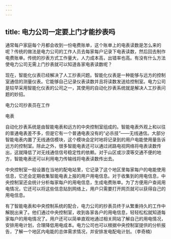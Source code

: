 ```yaml
---
---
---
```

title: 电力公司一定要上门才能抄表吗
---




通常每户家庭每个月都会收到一份电费账单，这个账单上的电表读数是怎么来的呢？传统的做法是电力公司的工作人员去每家每户记录下电表读数，然后回去制作电费账单。传统的抄表方式工作量大，人力成本高，出错率也高。有没有什么方法使电力公司无需上门抄表就可以知道各家电表读数呢？

现在，智能化仪表已经解决了人工抄表问题。智能化仪表是一种能够与远方的控制室通信的测量仪表。它能够自己记录仪表读数并且将读数发送给控制室。电力公司是较早采用智能化仪表的公司之一，其使用的自动化抄表系统就是解决人工抄表问题的妙招。

电力公司抄表员在工作



电表



自动化抄表系统是由智能电表和远方的中央控制室组成的。智能电表外观上和以往的普通电表差不多，但是它有一个普通电表没有的“必杀技”——无线通信。大部分智能电表内置了无线通信模块，这个模块会定时地将记录到的用户电能使用量告诉远方的控制室。除此之外，很多智能电表还可以通过闭路电视网络将电表读数传出，这就降低了对无线通信信号稳定性的依赖。对于山区或沙漠等交通不便的地方，智能电表还可以利用电力传输线将电表读数传出去。



中央控制室一般设置在当地的配电站里，它记录了这个地区里每家每户的电能使用信息，它还会定期收集智能电表上报的用户用电信息。对于收集到的用电信息，中央控制室还会统计分析每家每户的用电信息，生成电费账单。为了方便用户查阅用电情况，它还可以将这些信息贴到网络上，用户只需要打开网页就可以获得自己的用电信息。

有了智能电表和中央控制系统的配合，电力公司的抄表员终于从繁重持久的工作中解脱出来了。他们通过中央控制室，收到各家各户的用电信息，轻轻松松就知道每家每户的用电情况了。用户还可以简单直观地通过相关网站了解自己的用电情况，安排用电计划，合理降低用电成本。电力公司也可以根据中央控制室提供的分析报告，了解一个地区内电能的总体需求情况，并安排发电配电计划。（李奇楠）